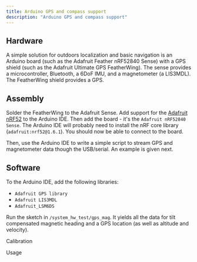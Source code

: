 ```yaml
---
title: Arduino GPS and compass support
description: "Arduino GPS and compass support"
---
```


## Hardware

A simple solution for outdoors localization and basic navigation is an Arduino board (such as the Adafruit Feather nRF52840 Sense) with a GPS shield (such as the Adafruit Ultimate GPS FeatherWing). The sense provides a microcontroller, Bluetooth, a 6DoF IMU, and a magnetometer (a LIS3MDL). The FeatherWing shield provides a GPS.

## Assembly

Solder the FeatherWing to the Adafruit Sense. Add support for the [Adafruit nRF52](https://learn.adafruit.com/adafruit-circuit-playground-bluefruit/arduino-support-setup) to the Arduino IDE. Then add the board - it's the `Adafruit nRF52840 Sense`. The Arduino IDE will probably need to install the nRF core library (`adafruit:nrf52@1.6.1`). You should now be able to connect to the board.  

Then, use the Arduino IDE to write a simple script to stream GPS and magnetometer data though the USB/serial. An example is given next. 

## Software

To the Arduino IDE, add the following libraries:

* `Adafruit GPS library`
* `Adafruit LIS3MDL`
* `Adafruit_LSM6DS`

Run the sketch in `/system_hw_test/gps_mag`. It yields all the data for tilt compensated magnetic heading and a GPS location (as well as altitude and velocity).

Calibration

Usage

